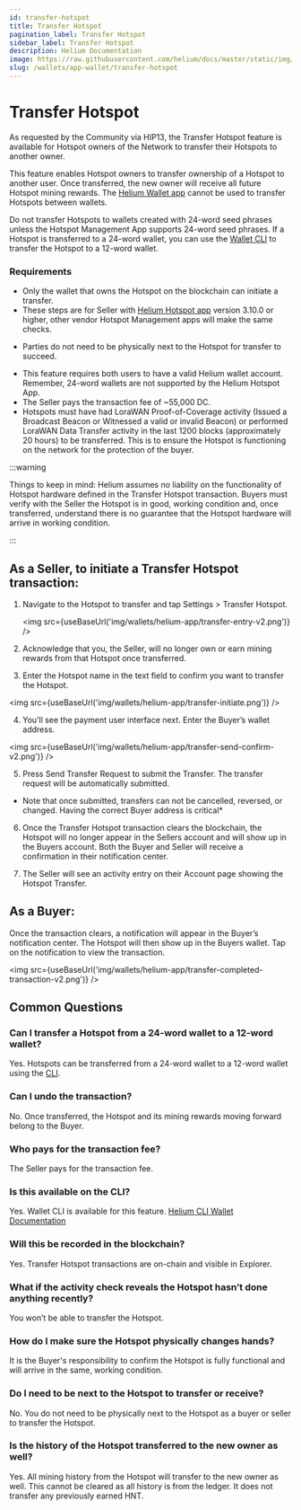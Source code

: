 ```yaml
---
id: transfer-hotspot
title: Transfer Hotspot
pagination_label: Transfer Hotspot
sidebar_label: Transfer Hotspot
description: Helium Documentation
image: https://raw.githubusercontent.com/helium/docs/master/static/img/link-image.png
slug: /wallets/app-wallet/transfer-hotspot
---
```



# Transfer Hotspot

As requested by the Community via HIP13, the Transfer Hotspot feature is available for Hotspot
owners of the Network to transfer their Hotspots to another owner.

This feature enables Hotspot owners to transfer ownership of a Hotspot to another user. Once
transferred, the new owner will receive all future Hotspot mining rewards. The
[Helium Wallet app](/wallets/helium-wallet-app) cannot be used to transfer Hotspots between wallets.

Do not transfer Hotspots to wallets created with 24-word seed phrases unless the Hotspot Management
App supports 24-word seed phrases. If a Hotspot is transferred to a 24-word wallet, you can use the
[Wallet CLI](/wallets/cli-wallet) to transfer the Hotspot to a 12-word wallet.

### Requirements

- Only the wallet that owns the Hotspot on the blockchain can initiate a transfer.
- These steps are for Seller with [Helium Hotspot app](/mine-hnt/helium-hotspot-app) version 3.10.0
  or higher, other vendor Hotspot Management apps will make the same checks.

* Parties do not need to be physically next to the Hotspot for transfer to succeed.

- This feature requires both users to have a valid Helium wallet account. Remember, 24-word wallets
  are not supported by the Helium Hotspot App.
- The Seller pays the transaction fee of ~55,000 DC.
- Hotspots must have had LoraWAN Proof-of-Coverage activity (Issued a Broadcast Beacon or Witnessed
  a valid or invalid Beacon) or performed LoraWAN Data Transfer activity in the last 1200 blocks
  (approximately 20 hours) to be transferred. This is to ensure the Hotspot is functioning on the
  network for the protection of the buyer.

:::warning

Things to keep in mind: Helium assumes no liability on the functionality of Hotspot hardware defined
in the Transfer Hotspot transaction. Buyers must verify with the Seller the Hotspot is in good,
working condition and, once transferred, understand there is no guarantee that the Hotspot hardware
will arrive in working condition.

:::

## As a Seller, to initiate a Transfer Hotspot transaction:

1. Navigate to the Hotspot to transfer and tap Settings > Transfer Hotspot.

   <img src={useBaseUrl('img/wallets/helium-app/transfer-entry-v2.png')} />

2. Acknowledge that you, the Seller, will no longer own or earn mining rewards from that Hotspot
   once transferred.
3. Enter the Hotspot name in the text field to confirm you want to transfer the Hotspot.

<img src={useBaseUrl('img/wallets/helium-app/transfer-initiate.png')} />

4. You’ll see the payment user interface next. Enter the Buyer’s wallet address.

<img src={useBaseUrl('img/wallets/helium-app/transfer-send-confirm-v2.png')} />

5. Press Send Transfer Request to submit the Transfer. The transfer request will be automatically
   submitted.

- Note that once submitted, transfers can not be cancelled, reversed, or changed. Having the correct
  Buyer address is critical\*

6. Once the Transfer Hotspot transaction clears the blockchain, the Hotspot will no longer appear in
   the Sellers account and will show up in the Buyers account. Both the Buyer and Seller will
   receive a confirmation in their notification center.

7. The Seller will see an activity entry on their Account page showing the Hotspot Transfer.

## As a Buyer:

Once the transaction clears, a notification will appear in the Buyer’s notification center. The
Hotspot will then show up in the Buyers wallet. Tap on the notification to view the transaction.

<img src={useBaseUrl('img/wallets/helium-app/transfer-completed-transaction-v2.png')} />

## Common Questions

### Can I transfer a Hotspot from a 24-word wallet to a 12-word wallet?

Yes. Hotspots can be transferred from a 24-word wallet to a 12-word wallet using the
[CLI](/wallets/cli-wallet#transfer-hotspot-from-24-word-wallet).

### Can I undo the transaction?

No. Once transferred, the Hotspot and its mining rewards moving forward belong to the Buyer.

### Who pays for the transaction fee?

The Seller pays for the transaction fee.

### Is this available on the CLI?

Yes. Wallet CLI is available for this feature.
[Helium CLI Wallet Documentation](/wallets/cli-wallet)

### Will this be recorded in the blockchain?

Yes. Transfer Hotspot transactions are on-chain and visible in Explorer.

### What if the activity check reveals the Hotspot hasn’t done anything recently?

You won’t be able to transfer the Hotspot.

### How do I make sure the Hotspot physically changes hands?

It is the Buyer's responsibility to confirm the Hotspot is fully functional and will arrive in the
same, working condition.

### Do I need to be next to the Hotspot to transfer or receive?

No. You do not need to be physically next to the Hotspot as a buyer or seller to transfer the
Hotspot.

### Is the history of the Hotspot transferred to the new owner as well?

Yes. All mining history from the Hotspot will transfer to the new owner as well. This cannot be
cleared as all history is from the ledger. It does not transfer any previously earned HNT.
